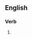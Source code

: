==English==

===Verb===
{{head|en|present participle}}

# {{present participle of|contraindicate|lang=en|nocat=1}}